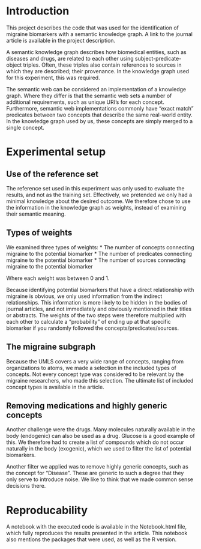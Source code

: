 # Introduction

This project describes the code that was used for the identification of migraine biomarkers with a semantic knowledge graph.
A link to the journal article is available in the project description. 

A semantic knowledge graph describes how biomedical entities, such as diseases and drugs, are related to each other using subject-predicate-object triples. 
Often, these triples also contain references to sources in which they are described; their provenance. 
In the knowledge graph used for this experiment, this was required. 

The semantic web can be considered an implementation of a knowledge graph. 
Where they differ is that the semantic web sets a number of additional requirements, such as unique URI's for each concept. 
Furthermore, semantic web implementations commonly have "exact match" predicates between two concepts that describe the same real-world entity. 
In the knowledge graph used by us, these concepts are simply merged to a single concept.

# Experimental setup

## Use of the reference set

The reference set used in this experiment was only used to evaluate the results, and not as the training set. 
Effectively, we pretended we only had a minimal knowledge about the desired outcome. 
We therefore chose to use the information in the knowledge graph as weights, instead of examining their semantic meaning. 

## Types of weights

We examined three types of weights: 
* The number of concepts connecting migraine to the potential biomarker
* The number of predicates connecting migraine to the potential biomarker
* The number of sources connecting migraine to the potential biomarker

Where each weight was between 0 and 1. 

Because identifying potential biomarkers that have a direct relationship with migraine is obvious, we only used information from the indirect relationships. 
This information is more likely to be hidden in the bodies of journal articles, and not immediately and obviously mentioned in their titles or abstracts.
The weights of the two steps were therefore multiplied with each other to calculate a "probability" of ending up at that specific biomarker if you randomly followed the concepts/predicates/sources. 

## The migraine subgraph

Because the UMLS covers a very wide range of concepts, ranging from organizations to atoms, we made a selection in the included types of concepts. 
Not every concept type was considered to be relevant by the migraine researchers, who made this selection. 
The ultimate list of included concept types is available in the article. 

## Removing medications and highly generic concepts

Another challenge were the drugs. 
Many molecules naturally available in the body (endogenic) can also be used as a drug. 
Glucose is a good example of this. 
We therefore had to create a list of compounds which do not occur naturally in the body (exogenic), which we used to filter the list of potential biomarkers. 

Another filter we applied was to remove highly generic concepts, such as the concept for "Disease". 
These are generic to such a degree that they only serve to introduce noise. 
We like to think that we made common sense decisions there. 

# Reproducability 

A notebook with the executed code is available in the Notebook.html file, which fully reproduces the results presented in the article. 
This notebook also mentions the packages that were used, as well as the R version. 